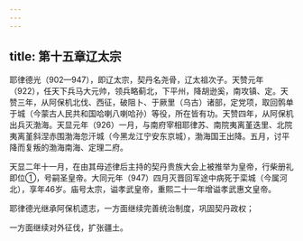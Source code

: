 ```yaml
---
---
---
```

title: 第十五章辽太宗
---



耶律德光（902—947），即辽太宗，契丹名尧骨，辽太祖次子。天赞元年（922），任天下兵马大元帅，领兵略蓟北，下平州，降胡逊奚，南攻镇、定。天赞三年，从阿保机北伐、西征，破阻卜、于厥里（乌古）诸部，定党项，取回鹘单于城（今蒙古人民共和国哈喇八喇哈孙）等役，所在皆有功。天赞四年，从阿保机出兵灭渤海。天显元年（926）一月，与南府宰相耶律苏、南院夷离堇迭里、北院夷离堇斜涅赤围渤海忽汗城（今黑龙江宁安东京城），渤海国王出降。五月，讨平降而复叛的渤海南海、定理二府。

天显二年十一月，在由其母述律后主持的契丹贵族大会上被推举为皇帝，行柴册礼即位①，号嗣圣皇帝。大同元年（947）四月灭晋回军途中病死于栾城（今属河北），享年46岁。庙号太宗，谥孝武皇帝，重熙二十一年增谥孝武惠文皇帝。

耶律德光继承阿保机遗志，一方面继续完善统治制度，巩固契丹政权；

一方面继续对外征伐，扩张疆土。